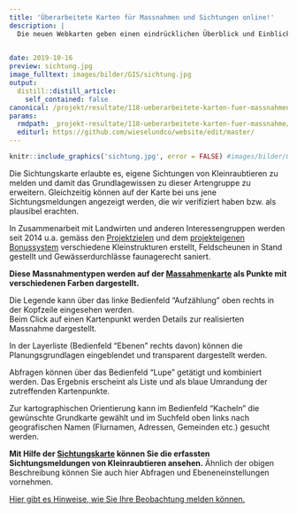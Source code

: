 ```yaml
---
title: 'Überarbeitete Karten für Massnahmen und Sichtungen online!'
description: |
  Die neuen Webkarten geben einen eindrücklichen Überblick und Einblick ins Projekt Wiesel & Co am Zimmerberg. Die Massahmenkarte zeigt stets den aktuellen Stand der realisierten Klein- und Grossstrukturen, der begleiteten faunagerechten Durchlasssanierungen und der sanierten Feldscheunen. Nicht nur der Ort der Massnahmen ist sichtbar, sondern es können auch einige weitere Infos abgefragt werden. 
  

date: 2019-10-16
preview: sichtung.jpg
image_fulltext: images/bilder/GIS/sichtung.jpg
output:
  distill::distill_article:
    self_contained: false
canonical: /projekt/resultate/118-ueberarbeitete-karten-fuer-massnahmen-und-sichtungen-online
params:
  rmdpath: _projekt-resultate/118-ueberarbeitete-karten-fuer-massnahme/118-ueberarbeitete-karten-fuer-massnahme.Rmd
  editurl: https://github.com/wieselundco/website/edit/master/
---
```



```r
knitr::include_graphics('sichtung.jpg', error = FALSE) #images/bilder/GIS/sichtung.jpg
```
   Die Sichtungskarte erlaubte es, eigene Sichtungen von Kleinraubtieren zu melden und damit das Grundlagewissen zu dieser Artengruppe zu erweitern. Gleichzeitig können auf der Karte bei uns jene Sichtungsmeldungen angezeigt werden, die wir verifiziert haben bzw. als plausibel erachten. 

  In Zusammenarbeit mit Landwirten und anderen Interessengruppen
werden seit 2014 u.a. gemäss den [Projektzielen](/Ausgangslage-und-Ziele.html)
und dem [projekteigenen Bonussystem](/Bonus-System.html) verschiedene Kleinstrukturen
erstellt, Feldscheunen in Stand gestellt und Gewässerdurchlässe
faunagerecht saniert.

**Diese Massnahmentypen werden auf der <a href='http://gis.lsfm.zhaw.ch/portal/apps/webappviewer/index.html?id=07f55f0607b7403ba9b937a546d285eb' target='_blank'>Massahmenkarte</a> als Punkte mit verschiedenen Farben dargestellt.**

Die Legende kann über das linke Bedienfeld "Aufzählung" oben rechts in
der Kopfzeile eingesehen werden.  
Beim Click auf einen Kartenpunkt werden Details zur realisierten
Massnahme dargestellt.

In der Layerliste (Bedienfeld "Ebenen" rechts davon) können die
Planungsgrundlagen eingeblendet und transparent dargestellt werden.

Abfragen können über das Bedienfeld "Lupe" getätigt und kombiniert
werden. Das Ergebnis erscheint als Liste und als blaue Umrandung der
zutreffenden Kartenpunkte.

Zur kartographischen Orientierung kann im Bedienfeld "Kacheln" die
gewünschte Grundkarte gewählt und im Suchfeld oben links nach
geografischen Namen (Flurnamen, Adressen, Gemeinden etc.) gesucht
werden. 

**Mit Hilfe
der <a href='http://gis.lsfm.zhaw.ch/portal/apps/webappviewer/index.html?id=ab36b8f1202244b7bdcc860e06be2270' target='_blank'>Sichtungskarte</a> können
Sie die erfassten Sichtungsmeldungen von Kleinraubtieren ansehen.**
Ähnlich der obigen Beschreibung können Sie auch hier Abfragen und Ebeneneinstellungen vornehmen.

[Hier gibt es Hinweise, wie Sie Ihre Beobachtung melden können.](Beobachtungen.html)


 

 

 

 

```r



```

<!--http://wieselundco.ch/projekt/resultate/118-ueberarbeitete-karten-fuer-massnahmen-und-sichtungen-online-->
